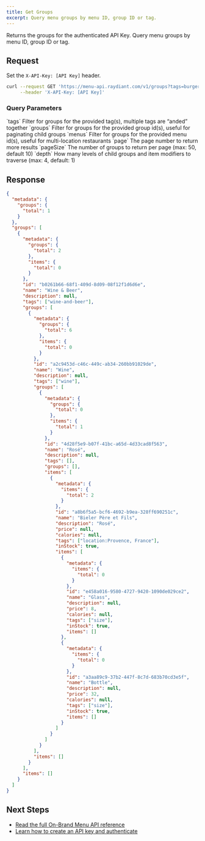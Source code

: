 ```yaml
---
title: Get Groups
excerpt: Query menu groups by menu ID, group ID or tag.
---
```


Returns the groups for the authenticated API Key. Query menu groups by menu ID, group ID or tag.

## Request

Set the `X-API-Key: [API Key]` header.

```bash
curl --request GET 'https://menu-api.raydiant.com/v1/groups?tags=burgers&menus=[Menu ID]' \
     --header 'X-API-Key: [API Key]'
```

### Query Parameters

<OptionsTable>
  <OptionTitle>
    `tags`
  </OptionTitle>
  <OptionDescription>
    Filter for groups for the provided tag(s), multiple tags are “anded” together
  </OptionDescription>
  <OptionTitle>
    `groups`
  </OptionTitle>
  <OptionDescription>
    Filter for groups for the provided group id(s), useful for paginating child groups
  </OptionDescription>
   <OptionTitle>
    `menus`
  </OptionTitle>
  <OptionDescription>
    Filter for groups for the provided menu id(s), useful for multi-location restaurants
  </OptionDescription>
   <OptionTitle>
    `page`
  </OptionTitle>
  <OptionDescription>
    The page number to return more results
  </OptionDescription>
   <OptionTitle>
    `pageSize`
  </OptionTitle>
  <OptionDescription>
    The number of groups to return per page (max: 50, default 10)
  </OptionDescription>
   <OptionTitle>
    `depth`
  </OptionTitle>
  <OptionDescription>
    How many levels of child groups and item modifiers to traverse (max: 4, default: 1)
  </OptionDescription>
</OptionsTable>

## Response

```json
{
  "metadata": {
    "groups": {
      "total": 1
    }
  },
  "groups": [
    {
      "metadata": {
        "groups": {
          "total": 2
        },
        "items": {
          "total": 0
        }
      },
      "id": "b0261b66-68f1-409d-8d09-08f12f1d6d6e",
      "name": "Wine & Beer",
      "description": null,
      "tags": ["wine-and-beer"],
      "groups": [
        {
          "metadata": {
            "groups": {
              "total": 6
            },
            "items": {
              "total": 0
            }
          },
          "id": "a2c9453d-c46c-449c-ab34-260bb91029de",
          "name": "Wine",
          "description": null,
          "tags": ["wine"],
          "groups": [
            {
              "metadata": {
                "groups": {
                  "total": 0
                },
                "items": {
                  "total": 1
                }
              },
              "id": "4d28f5e9-b07f-41bc-a65d-4d33cad8f563",
              "name": "Rosé",
              "description": null,
              "tags": [],
              "groups": [],
              "items": [
                {
                  "metadata": {
                    "items": {
                      "total": 2
                    }
                  },
                  "id": "a8b6f5a5-bcf6-4692-b9ea-328ff690251c",
                  "name": "Bieler Père et Fils",
                  "description": "Rosé",
                  "price": null,
                  "calories": null,
                  "tags": ["location:Provence, France"],
                  "inStock": true,
                  "items": [
                    {
                      "metadata": {
                        "items": {
                          "total": 0
                        }
                      },
                      "id": "e458a016-9580-4727-9420-1090de029ce2",
                      "name": "Glass",
                      "description": null,
                      "price": 8,
                      "calories": null,
                      "tags": ["size"],
                      "inStock": true,
                      "items": []
                    },
                    {
                      "metadata": {
                        "items": {
                          "total": 0
                        }
                      },
                      "id": "a3aa89c9-37b2-447f-8c7d-683b70cd3e5f",
                      "name": "Bottle",
                      "description": null,
                      "price": 32,
                      "calories": null,
                      "tags": ["size"],
                      "inStock": true,
                      "items": []
                    }
                  ]
                }
              ]
            }
          ],
          "items": []
        }
      ],
      "items": []
    }
  ]
}
```
## Next Steps

- [Read the full On-Brand Menu API reference](/docs/on-brand-menu-api/reference)
- [Learn how to create an API key and authenticate](/docs/on-brand-menu-api/api-keys)
